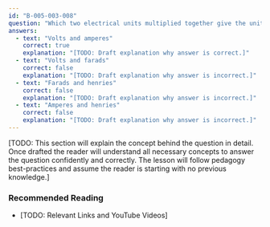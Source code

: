 ```yaml
---
id: "B-005-003-008"
question: "Which two electrical units multiplied together give the unit \"watts\"?"
answers:
  - text: "Volts and amperes"
    correct: true
    explanation: "[TODO: Draft explanation why answer is correct.]"
  - text: "Volts and farads"
    correct: false
    explanation: "[TODO: Draft explanation why answer is incorrect.]"
  - text: "Farads and henries"
    correct: false
    explanation: "[TODO: Draft explanation why answer is incorrect.]"
  - text: "Amperes and henries"
    correct: false
    explanation: "[TODO: Draft explanation why answer is incorrect.]"
---
```


[TODO: This section will explain the concept behind the question in detail. Once drafted the reader will understand all necessary concepts to answer the question confidently and correctly. The lesson will follow pedagogy best-practices and assume the reader is starting with no previous knowledge.]

### Recommended Reading

- [TODO: Relevant Links and YouTube Videos]
